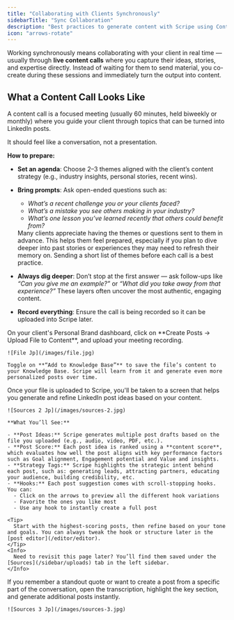 ```yaml
---
title: "Collaborating with Clients Synchronously"
sidebarTitle: "Sync Collaboration"
description: "Best practices to generate content with Scripe using Content Calls."
icon: "arrows-rotate"
---
```


Working synchronously means collaborating with your client in real time — usually through **live content calls** where you capture their ideas, stories, and expertise directly. Instead of waiting for them to send material, you co-create during these sessions and immediately turn the output into content.

## What a Content Call Looks Like

A content call is a focused meeting (usually 60 minutes, held biweekly or monthly) where you guide your client through topics that can be turned into LinkedIn posts.

It should feel like a conversation, not a presentation.

**How to prepare:**

- **Set an agenda**: Choose 2–3 themes aligned with the client’s content strategy (e.g., industry insights, personal stories, recent wins).
- **Bring prompts**: Ask open-ended questions such as:
  - _What’s a recent challenge you or your clients faced?_
  - _What’s a mistake you see others making in your industry?_
  - _What’s one lesson you’ve learned recently that others could benefit from?_

  <Tip>
    Many clients appreciate having the themes or questions sent to them in advance. This helps them feel prepared, especially if you plan to dive deeper into past stories or experiences they may need to refresh their memory on. Sending a short list of themes before each call is a best practice.
  </Tip>
- **Always dig deeper**: Don’t stop at the first answer — ask follow-ups like _“Can you give me an example?”_ or _“What did you take away from that experience?”_ These layers often uncover the most authentic, engaging content.
- **Record everything**: Ensure the call is being recorded so it can be uploaded into Scripe later.

<Steps>
  <Step title="Upload the recording">
    On your client's Personal Brand dashboard, click on **Create Posts → Upload File to Content**, and upload your meeting recording.

    ![File Jp](/images/file.jpg)

    Toggle on **“Add to Knowledge Base”** to save the file’s content to your Knowledge Base. Scripe will learn from it and generate even more personalized posts over time.
  </Step>
  <Step title="See generated posts">
    Once your file is uploaded to Scripe, you'll be taken to a screen that helps you generate and refine LinkedIn post ideas based on your content.

    ![Sources 2 Jp](/images/sources-2.jpg)

    **What You’ll See:**

    - **Post Ideas:** Scripe generates multiple post drafts based on the file you uploaded (e.g., audio, video, PDF, etc.).
    - **Post Score:** Each post idea is ranked using a **content score**, which evaluates how well the post aligns with key performance factors such as Goal alignment, Engagement potential and Value and insights.
    - **Strategy Tags:** Scripe highlights the strategic intent behind each post, such as: generating leads, attracting partners, educating your audience, building credibility, etc.
    - **Hooks:** Each post suggestion comes with scroll-stopping hooks. You can:
      - Click on the arrows to preview all the different hook variations
      - Favorite the ones you like most
      - Use any hook to instantly create a full post

    <Tip>
      Start with the highest-scoring posts, then refine based on your tone and goals. You can always tweak the hook or structure later in the [post editor](/editor/editor).
    </Tip>
    <Info>
      Need to revisit this page later? You’ll find them saved under the [Sources](/sidebar/uploads) tab in the left sidebar.
    </Info>
  </Step>
  <Step title="Review the transcription">
    If you remember a standout quote or want to create a post from a specific part of the conversation, open the transcription, highlight the key section, and generate additional posts instantly.

    ![Sources 3 Jp](/images/sources-3.jpg)
  </Step>
</Steps>